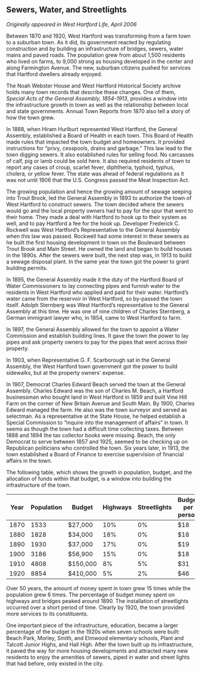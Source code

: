 ## Sewers, Water, and Streetlights {-}

*Originally appeared in West Hartford Life, April 2006*

Between 1870 and 1920, West Hartford was transforming from a farm town to a suburban town. As it did, its government reacted by regulating construction and by building an infrastructure of bridges, sewers, water mains and paved roads. The population grew from about 1,500 residents who lived on farms, to 9,000 strong as housing developed in the center and along Farmington Avenue. The new, suburban citizens pushed for services that Hartford dwellers already enjoyed.

The Noah Webster House and West Hartford Historical Society archive holds many town records that describe these changes. One of them, *Special Acts of the General Assembly, 1854-1913*, provides a window into the infrastructure growth in town as well as the relationship between local and state governments. Annual Town Reports from 1870 also tell a story of how the town grew.

In 1888, when Hiram Hurlburt represented West Hartford, the General Assembly, established a Board of Health in each town. This Board of Health made rules that impacted the town budget and homeowners. It provided instructions for “privy, cesspools, drains and garbage.” This law lead to the town digging sewers. It also established rules for selling food. No carcasses of calf, pig or lamb could be sold here. It also required residents of town to report any cases of croup, scarlet fever, diphtheria, typhoid, typhus, cholera, or yellow fever. The state was ahead of federal regulations as it was not until 1906 that the U.S. Congress passed the Meat Inspection Act.

The growing population and hence the growing amount of sewage seeping into Trout Brook, led the General Assembly in 1893 to authorize the town of West Hartford to construct sewers. The town decided where the sewers would go and the local property owners had to pay for the spur that went to their home. They made a deal with Hartford to hook up to their system as well, and to pay Hartford a fee for the hook up. Developer Frederick C. Rockwell was West Hartford’s Representative to the General Assembly when this law was passed. Rockwell had some interest in these sewers as he built the first housing development in town on the Boulevard between Trout Brook and Main Street. He owned the land and began to build houses in the 1890s. After the sewers were built, the next step was, in 1913 to build a sewage disposal plant. In the same year the town got the power to grant building permits.

In 1895, the General Assembly made it the duty of the Hartford Board of Water Commissioners to lay connecting pipes and furnish water to the residents in West Hartford who applied and paid for their water. Hartford’s water came from the reservoir in West Hartford, so by-passed the town itself. Adolph Sternberg was West Hartford’s representative to the General Assembly at this time. He was one of nine children of Charles Sternberg, a German immigrant lawyer who, in 1854, came to West Hartford to farm.

In 1897, the General Assembly allowed for the town to appoint a Water Commission and establish building lines. It gave the town the power to lay pipes and ask property owners to pay for the pipes that went across their property.

In 1903, when Representative G. F. Scarborough sat in the General Assembly, the West Hartford town government got the power to build sidewalks, but at the property owners’ expense.

In 1907, Democrat Charles Edward Beach served the town at the General Assembly. Charles Edward was the son of Charles M. Beach, a Hartford businessman who bought land in West Hartford in 1859 and built Vine Hill Farm on the corner of New Britain Avenue and South Main. By 1900, Charles Edward managed the farm. He also was the town surveyor and served as selectman. As a representative at the State House, he helped establish a Special Commission to “inquire into the management of affairs” in town. It seems as though the town had a difficult time collecting taxes. Between 1888 and 1894 the tax collector books were missing. Beach, the only Democrat to serve between 1857 and 1925, seemed to be checking up on Republican politicians who controlled the town. Six years later, in 1913, the town established a Board of Finance to exercise supervision of financial affairs in the town.

The following table, which shows the growth in population, budget, and the allocation of funds within that budget, is a window into building the infrastructure of the town.

| Year | Population | Budget   | Highways | Streetlights | Budget per person |
|------|------------|----------|----------|--------------|-------------------|
| 1870 | 1533       | $27,000  | 10%      | 0%           | $18               |
| 1880 | 1828       | $34,000  | 18%      | 0%           | $18               |
| 1890 | 1930       | $37,000  | 17%      | 0%           | $19               |
| 1900 | 3186       | $56,900  | 15%      | 0%           | $18               |
| 1910 | 4808       | $150,000 | 8%       | 5%           | $31               |
| 1920 | 8854       | $410,000 | 5%       | 2%           | $46               |

Over 50 years, the amount of money spent in town grew 15 times while the population grew 6 times. The percentage of budget money spent on highways and bridges peaked around 1890. The installation of streetlights occurred over a short period of time. Clearly by 1920, the town provided more services to its constituents.

One important piece of the infrastructure, education, became a larger percentage of the budget in the 1920s when seven schools were built: Beach Park, Morley, Smith, and Elmwood elementary schools, Plant and Talcott Junior Highs, and Hall High. After the town built up its infrastructure, it paved the way for more housing developments and attracted many new residents to enjoy the amenities of sewers, piped in water and street lights that had before, only existed in the city.
